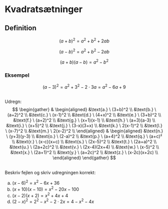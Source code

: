 # Kvadratsætninger

## Definition
$$
(a+b)^2 = a^2+b^2+2ab
\tag{K.1}
$$

$$
(a-b)^2 = a^2+b^2-2ab
\tag{K.2}
$$

$$
(a+b)(a-b) = a^2-b^2
\tag{K.3}
$$

### Eksempel

$$(a-3)^2 = a^2 + 3^2 - 2\cdot 3a = a^2-6a+9$$

##
Udregn:
$$
\begin{gather}
&
\begin{aligned}
&\text{a.} \ (3+b)^2 \\
&\text{b.} \ (a+2)^2 \\
&\text{c.} \ (x-1)^2 \\
&\text{d.} \ (4+x)^2 \\
&\text{e.} \ (3+b)^2 \\
&\text{f.} \ (a+2)^2 \\
&\text{g.} \ (x+1)(x-1) \\
&\text{h.} \ (a+3)(a-3) \\
&\text{i.} \ (x+5)^2 \\ 
&\text{j.} \ (3-x)(3+x) \\
&\text{k.} \ 2(x-1)^2 \\
&\text{l.} \ (x-7)^2 \\
&\text{m.} \ 2(x-2)^2 \\
\end{aligned}
& 
\begin{aligned}
&\text{n.} \ (y+3)(y-3) \\
&\text{o.} \ (2-a)^2 \\
&\text{p.} \ (a+4)^2 \\
&\text{q.} \ (a+c)² \\
&\text{r.} \ (x-c)(x+c) \\
&\text{s.} \ (2x-5)^2 \\
&\text{t.} \ (2a+a)^2 \\
&\text{u.} \ (2a+2c)^2 \\
&\text{v.} \ (2x-4)(2x+4) \\
&\text{w.} \ (x-5)^2 \\
&\text{x.} \ (2a+1)^2 \\
&\text{y.} \ (a+2c)^2 \\
&\text{z.} \ (x-2c)(x+2c) \\
\end{aligned}
\end{gather}
$$

##
Beskriv fejlen og skriv udregningen korrekt:

a. $(x-6)^2 = x^2-6x+36$
b. $(x+10)(x-10) = x^2 - 20x - 100$
c. $(x-2)(x+2)=x^2+4x+4$
d. $(2-x)^2=2^2-x^2-2\cdot 2x=4-x^2-4x$
